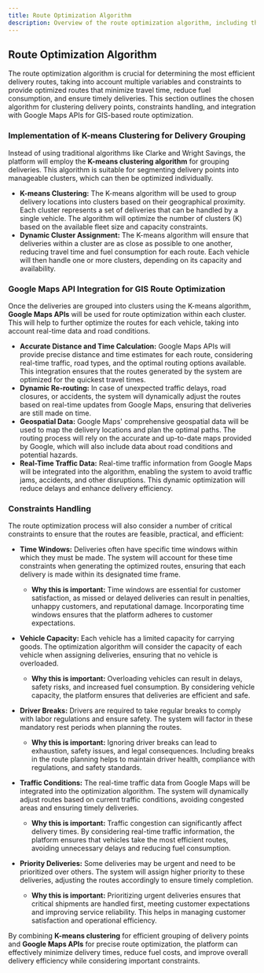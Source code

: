 ```yaml
---
title: Route Optimization Algorithm
description: Overview of the route optimization algorithm, including the use of the K-means clustering algorithm for grouping deliveries, constraints handling, and integration with Google Maps APIs for GIS-based route optimization.
---
```


## Route Optimization Algorithm

The route optimization algorithm is crucial for determining the most efficient delivery routes, taking into account multiple variables and constraints to provide optimized routes that minimize travel time, reduce fuel consumption, and ensure timely deliveries. This section outlines the chosen algorithm for clustering delivery points, constraints handling, and integration with Google Maps APIs for GIS-based route optimization.

### Implementation of K-means Clustering for Delivery Grouping

Instead of using traditional algorithms like Clarke and Wright Savings, the platform will employ the **K-means clustering algorithm** for grouping deliveries. This algorithm is suitable for segmenting delivery points into manageable clusters, which can then be optimized individually.

- **K-means Clustering:** The K-means algorithm will be used to group delivery locations into clusters based on their geographical proximity. Each cluster represents a set of deliveries that can be handled by a single vehicle. The algorithm will optimize the number of clusters (K) based on the available fleet size and capacity constraints.
- **Dynamic Cluster Assignment:** The K-means algorithm will ensure that deliveries within a cluster are as close as possible to one another, reducing travel time and fuel consumption for each route. Each vehicle will then handle one or more clusters, depending on its capacity and availability.

### Google Maps API Integration for GIS Route Optimization

Once the deliveries are grouped into clusters using the K-means algorithm, **Google Maps APIs** will be used for route optimization within each cluster. This will help to further optimize the routes for each vehicle, taking into account real-time data and road conditions.

- **Accurate Distance and Time Calculation:** Google Maps APIs will provide precise distance and time estimates for each route, considering real-time traffic, road types, and the optimal routing options available. This integration ensures that the routes generated by the system are optimized for the quickest travel times.
- **Dynamic Re-routing:** In case of unexpected traffic delays, road closures, or accidents, the system will dynamically adjust the routes based on real-time updates from Google Maps, ensuring that deliveries are still made on time.
- **Geospatial Data:** Google Maps' comprehensive geospatial data will be used to map the delivery locations and plan the optimal paths. The routing process will rely on the accurate and up-to-date maps provided by Google, which will also include data about road conditions and potential hazards.
- **Real-Time Traffic Data:** Real-time traffic information from Google Maps will be integrated into the algorithm, enabling the system to avoid traffic jams, accidents, and other disruptions. This dynamic optimization will reduce delays and enhance delivery efficiency.

### Constraints Handling

The route optimization process will also consider a number of critical constraints to ensure that the routes are feasible, practical, and efficient:

- **Time Windows:** Deliveries often have specific time windows within which they must be made. The system will account for these time constraints when generating the optimized routes, ensuring that each delivery is made within its designated time frame.
  - **Why this is important:** Time windows are essential for customer satisfaction, as missed or delayed deliveries can result in penalties, unhappy customers, and reputational damage. Incorporating time windows ensures that the platform adheres to customer expectations.

- **Vehicle Capacity:** Each vehicle has a limited capacity for carrying goods. The optimization algorithm will consider the capacity of each vehicle when assigning deliveries, ensuring that no vehicle is overloaded.
  - **Why this is important:** Overloading vehicles can result in delays, safety risks, and increased fuel consumption. By considering vehicle capacity, the platform ensures that deliveries are efficient and safe.

- **Driver Breaks:** Drivers are required to take regular breaks to comply with labor regulations and ensure safety. The system will factor in these mandatory rest periods when planning the routes.
  - **Why this is important:** Ignoring driver breaks can lead to exhaustion, safety issues, and legal consequences. Including breaks in the route planning helps to maintain driver health, compliance with regulations, and safety standards.

- **Traffic Conditions:** The real-time traffic data from Google Maps will be integrated into the optimization algorithm. The system will dynamically adjust routes based on current traffic conditions, avoiding congested areas and ensuring timely deliveries.
  - **Why this is important:** Traffic congestion can significantly affect delivery times. By considering real-time traffic information, the platform ensures that vehicles take the most efficient routes, avoiding unnecessary delays and reducing fuel consumption.

- **Priority Deliveries:** Some deliveries may be urgent and need to be prioritized over others. The system will assign higher priority to these deliveries, adjusting the routes accordingly to ensure timely completion.
  - **Why this is important:** Prioritizing urgent deliveries ensures that critical shipments are handled first, meeting customer expectations and improving service reliability. This helps in managing customer satisfaction and operational efficiency.

By combining **K-means clustering** for efficient grouping of delivery points and **Google Maps APIs** for precise route optimization, the platform can effectively minimize delivery times, reduce fuel costs, and improve overall delivery efficiency while considering important constraints.
